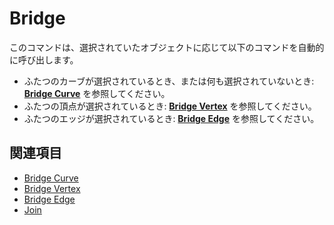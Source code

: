 
# Bridge

<Reference shortcut="" command="Bridge" button="" />

このコマンドは、選択されていたオブジェクトに応じて以下のコマンドを自動的に呼び出します。
- ふたつのカーブが選択されているとき、または何も選択されていないとき: [**Bridge Curve**](bridge-curve) を参照してください。
- ふたつの頂点が選択されているとき: [**Bridge Vertex**](bridge-vertex) を参照してください。
- ふたつのエッジが選択されているとき: [**Bridge Edge**](bridge-edge) を参照してください。

## 関連項目
- [Bridge Curve](bridge-curve)
- [Bridge Vertex](bridge-vertex)
- [Bridge Edge](bridge-edge)
- [Join](join)